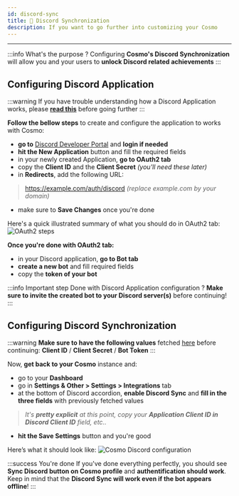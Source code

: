 ```yaml
---
id: discord-sync
title: 🤖 Discord Synchronization
description: If you want to go further into customizing your Cosmo
---
```


***

:::info What's the purpose ?
Configuring **Cosmo's Discord Synchronization** will allow you and your users to **unlock Discord related achievements**
:::

## Configuring Discord Application

:::warning
If you have trouble understanding how a Discord Application works, please **[read this](https://discord.com/developers/docs)** before going further
:::

**Follow the bellow steps** to create and configure the application to works with Cosmo:
* **go to** [Discord Developer Portal](https://discord.com/developers/applications) and **login if needed**
* **hit the New Application** button and fill the required fields
* in your newly created Application, **go to OAuth2 tab**
* copy the **Client ID** and the **Client Secret** *(you'll need these later)*
* in **Redirects**, add the following URL:
> https://example.com/auth/discord *(replace example.com by your domain)*
* make sure to **Save Changes** once you're done  

Here's a quick illustrated summary of what you should do in OAuth2 tab:
![OAuth2 steps](../../static/img/configuration/oauth.png)

**Once you're done with OAuth2 tab:**
* in your Discord application, **go to Bot tab**
* **create a new bot** and fill required fields
* copy the **token of your bot**

:::info Important step
Done with Discord Application configuration ? **Make sure to invite the created bot to your Discord server(s)** before continuing!
:::

## Configuring Discord Synchronization

:::warning
**Make sure to have the following values** fetched [here](#configuring-discord-application) before continuing: **Client ID** / **Client Secret** / **Bot Token**
:::

Now, **get back to your Cosmo** instance and:
* go to your **Dashboard**
* go in **Settings & Other > Settings > Integrations** tab
* at the bottom of Discord accordion, **enable Discord Sync** and **fill in the three fields** with previously fetched values
> *It's **pretty explicit** at this point, copy your **Application Client ID in Discord Client ID** field, etc..*
* **hit the Save Settings** button and you're good

Here’s what it should look like:
![Cosmo Discord configuration](../../static/img/configuration/cosmo_discord.png)

:::success You're done
If you've done everything perfectly, you should see **Sync Discord button on Cosmo profile** and **authentification should work**.  
Keep in mind that the **Discord Sync will work even if the bot appears offline**!
:::
